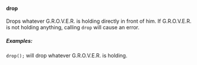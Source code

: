 #### drop

Drops whatever G.R.O.V.E.R. is holding directly in front of him.
If G.R.O.V.E.R. is not holding anything, calling `drop` will cause an error.

##### Examples:

`drop();` will drop whatever G.R.O.V.E.R. is holding.
